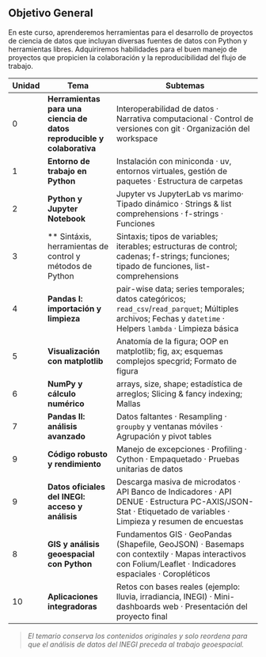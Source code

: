 #  {.unnumbered}


## Objetivo General {.unnumbered}

En este curso,  aprenderemos herramientas para el desarrollo de proyectos de ciencia de datos que incluyan diversas fuentes de datos con Python y herramientas libres. Adquiriremos habilidades para el buen manejo de proyectos que propicien la colaboración y la reproducibilidad del flujo de trabajo.






| Unidad | Tema                                                                   | Subtemas                                                                                                                                                        |
| ------ | ---------------------------------------------------------------------- | --------------------------------------------------------------------------------------------------------------------------------------------------------------- |
| 0      | **Herramientas para una ciencia de datos reproducible y colaborativa** | Interoperabilidad de datos · Narrativa computacional · Control de versiones con git · Organización del workspace                                                |
| 1      | **Entorno de trabajo en Python**                                       | Instalación con miniconda · uv, entornos virtuales,  gestión de paquetes · Estructura de carpetas                                                               |
| 2      | **Python y Jupyter Notebook**                                          | Jupyter vs JupyterLab vs marimo· Tipado dinámico · Strings & list comprehensions · f-strings · Funciones                                                        |
| 3      | ** Sintáxis, herramientas de control y métodos de Python               | Sintaxis; tipos de variables; iterables; estructuras de control; cadenas; f-strings; funciones; tipado de funciones, list-comprehensions                        |
| 4      | **Pandas I: importación y limpieza**                                   | pair-wise data; series temporales; datos categóricos; `read_csv`/`read_parquet`; Múltiples archivos; Fechas y `datetime` · Helpers `lambda` · Limpieza básica   |
| 5      | **Visualización con matplotlib**                                       | Anatomía de la figura; OOP en matplotlib; fig, ax; esquemas complejos specgrid;  Formato de figura                                                              |
| 6      | **NumPy y cálculo numérico**                                           | arrays, size, shape; estadística de arreglos; Slicing & fancy indexing; Mallas                                                                                  |
| 7      | **Pandas II: análisis avanzado**                                       | Datos faltantes · Resampling · `groupby` y ventanas móviles · Agrupación y pivot tables                                                                         |
| 9      | **Código robusto y rendimiento**                                       | Manejo de excepciones · Profiling · Cython · Empaquetado · Pruebas unitarias de datos                                                                           |
| 9      | **Datos oficiales del INEGI: acceso y análisis**                       | Descarga masiva de microdatos · API Banco de Indicadores · API DENUE · Estructura PC-AXIS/JSON-Stat · Etiquetado de variables · Limpieza y resumen de encuestas |
| 8      | **GIS y análisis geoespacial con Python**                              | Fundamentos GIS · GeoPandas (Shapefile, GeoJSON) · Basemaps con contextily · Mapas interactivos con Folium/Leaflet · Indicadores espaciales · Coropléticos      |
| 10     | **Aplicaciones integradoras**                                          | Retos con bases reales (ejemplo: lluvia, irradiancia, INEGI) · Mini-dashboards web · Presentación del proyecto final                                                     |

> *El temario conserva los contenidos originales y solo reordena para que el análisis de datos del INEGI preceda al trabajo geoespacial.*

[1]: https://www.inegi.org.mx/servicios/api_indicadores.html?utm_source=chatgpt.com "API del Banco de Indicadores"
[2]: https://en.www.inegi.org.mx/servicios/api_indicadores.html?utm_source=chatgpt.com "Indicator Bank API"
[3]: https://medium.com/tacosdedatos/explora-los-microdatos-del-inegi-con-python-b803650b0501?utm_source=chatgpt.com "Explora los microdatos del INEGI con Python"
[4]: https://blog.jjsantoso.com/etiquetas-encuestas-inegi/?utm_source=chatgpt.com "Etiquetado de variables y valores en las encuestas de INEGI ..."
[5]: https://contextily.readthedocs.io/en/latest/intro_guide.html?utm_source=chatgpt.com "Introduction guide to contextily - Read the Docs"
[6]: https://dlab.berkeley.edu/news/adding-basemaps-python-contextily?utm_source=chatgpt.com "Adding Basemaps In Python With Contextily"
